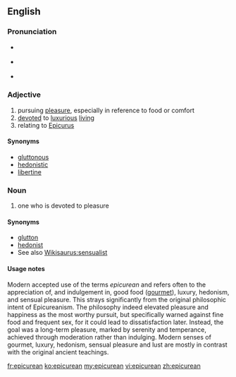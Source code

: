 ==English==

===Pronunciation=== 
* {{a|UK}} {{IPA|/ˌepɪkjʊəˈriːən/|lang=en}} 
* {{a|US}} {{IPA|/ˌepɪkjʊˈriːən/|lang=en}}
* {{audio|En-us-epicurean.ogg|Audio (US)}}

===Adjective===
{{en-adj}}
# pursuing [[pleasure]], especially in reference to food or comfort
# [[devote]]d to [[luxurious]] [[live|living]]
# relating to [[Epicurus]]

====Synonyms====
* [[gluttonous]]
* [[hedonistic]]
* [[libertine]]

===Noun===
{{en-noun}}
# one who is devoted to pleasure

====Synonyms====
* [[glutton]]
* [[hedonist]]
* See also [[Wikisaurus:sensualist]]

====Usage notes====
Modern accepted use of the terms ''epicurean'' and {{term|Epicureanism}} refers often to the appreciation of, and indulgement in, good food ([[gourmet]]), luxury, hedonism, and sensual pleasure.  This strays significantly from the original philosophic intent of Epicureanism.  The philosophy indeed elevated pleasure and happiness as the most worthy pursuit, but specifically warned against fine food and frequent sex, for it could lead to dissatisfaction later.  Instead, the goal was a long-term pleasure, marked by serenity and temperance, achieved through moderation rather than indulging.  Modern senses of gourmet, luxury, hedonism, sensual pleasure and lust are mostly in contrast with the original ancient teachings.

[[fr:epicurean]]
[[ko:epicurean]]
[[my:epicurean]]
[[vi:epicurean]]
[[zh:epicurean]]